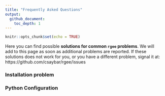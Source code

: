 ```yaml
---
title: "Frequently Asked Questions"
output: 
  github_document:
    toc_depth: 1
---
```


```r
knitr::opts_chunk$set(echo = TRUE)
```

Here you can find possible **solutions for common `rgee` problems**. We will add to this page as soon as additional problems are reported. If these solutions does not work for you, or you have a different problem, signal it at: https://github.com/csaybar/rgee/issues

### Installation problem

### Python Configuration
